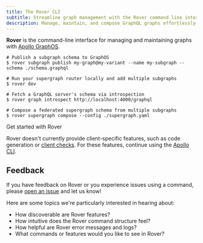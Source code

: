 ```yaml
---
title: The Rover CLI
subtitle: Streamline graph management with the Rover command line interface
description: Manage, maintain, and compose GraphQL graphs effortlessly with Rover CLI, the command-line interface for Apollo GraphOS.
---
```


**Rover** is the command-line interface for managing and maintaining graphs with [Apollo GraphOS](/graphos/).

```shell title="Example commands"
# Publish a subgraph schema to GraphOS
$ rover subgraph publish my-graph@my-variant --name my-subgraph --schema ./schema.graphql

# Run your supergraph router locally and add multiple subgraphs
$ rover dev

# Fetch a GraphQL server's schema via introspection
$ rover graph introspect http://localhost:4000/graphql

# Compose a federated supergraph schema from multiple subgraphs
$ rover supergraph compose --config ./supergraph.yaml
```

<p>
  <ButtonLink
    size="lg"
    colorScheme="indigo"
    href="./getting-started"
  >
    Get started with Rover
  </ButtonLink>
</p>

<Note>

Rover doesn't currently provide client-specific features, such as code generation or [client checks](./validating-client-operations). For these features, continue using the [Apollo CLI](/devtools/cli/).

</Note>

## Feedback

If you have feedback on Rover or you experience issues using a command, please [open an issue](https://github.com/apollographql/rover/issues/new/choose) and let us know!

Here are some topics we're particularly interested in hearing about:

* How discoverable are Rover features?
* How intuitive does the Rover command structure feel?
* How helpful are Rover error messages and logs?
* What commands or features would you like to see in Rover?
